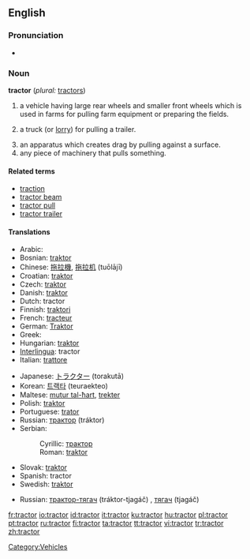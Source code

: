 ==English==

===Pronunciation===
*{{audio|en-us-tractor.ogg|Audio (US)}}

===Noun===
'''tractor''' (''plural:'' [[tractors]])

# a vehicle having large rear wheels and smaller front wheels which is used in farms for pulling farm equipment or preparing the fields.
# {{US}} a truck (or [[lorry]]) for pulling a trailer.<!-- we don't use this in Australia - not sure about UK -->
# an apparatus which creates drag by pulling against a surface.
# any piece of machinery that pulls something.

====Related terms====
*[[traction]]
*[[tractor beam]]
*[[tractor pull]]
*[[tractor trailer]]

====Translations====
{{trans-top|a vehicle used in farms}}
*Arabic: {{ARchar|[[جرار]]}} {{unicode|(jará:r)}} {{m}}
*Bosnian: [[traktor]] {{m}}
*Chinese: [[拖拉機]], [[拖拉机]] (tuōlājī)
*Croatian: [[traktor#Croatian|traktor]] {{m}}
*Czech: [[traktor]] {{m}}
*Danish: [[traktor]]
*Dutch: tractor
*Finnish: [[traktori]]
*French: [[tracteur]] {{m}}
*German: [[Traktor]]
*Greek: {{t|el|τρακτέρ|n}}
*Hungarian: [[traktor]]
*[[Interlingua]]: tractor
*Italian: [[trattore]] {{m}}
{{trans-mid}}
*Japanese: [[トラクター]] (torakutā)
*Korean: [[트랙타]] (teuraekteo)
*Maltese: [[mutur tal-ħart]], [[trekter]]
*Polish: [[traktor]] {{m}}
*Portuguese: [[trator]] {{m}}
*Russian: [[трактор]] (tráktor) {{m}}
*Serbian:
*:Cyrillic: [[трактор#Serbian|трактор]] {{m}}
*:Roman: [[traktor#Serbian|traktor]] {{m}}
*Slovak: [[traktor]] {{m}}
*Spanish: tractor {{m}}
*Swedish: [[traktor]]
{{trans-bottom}}

{{trans-top|a truck (or lorry) for pulling a trailer}}
{{trans-mid}}
*Russian: [[трактор-тягач]] (tráktor-tjagáč) {{m}}, [[тягач]] (tjagáč) {{m}}
{{trans-bottom}}

{{trans-top|an apparatus which creates drag by pulling against a surface}}
{{trans-mid}}
{{trans-bottom}}

{{trans-top|any piece of machinery that pulls something}}
{{trans-mid}}
{{trans-bottom}}

[[Category:Vehicles]]

[[fr:tractor]]
[[io:tractor]]
[[id:tractor]]
[[it:tractor]]
[[ku:tractor]]
[[hu:tractor]]
[[pl:tractor]]
[[pt:tractor]]
[[ru:tractor]]
[[fi:tractor]]
[[ta:tractor]]
[[tt:tractor]]
[[vi:tractor]]
[[tr:tractor]]
[[zh:tractor]]